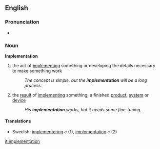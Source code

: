 ==English==
===Pronunciation===
*{{audio|en-us-implementation.ogg|Audio (US)}}

===Noun===
'''Implementation'''
#the act of [[implement]]ing something or developing the details necessary to make something work
#:''The concept is simple, but the '''implementation''' will be a long process.''
#the [[result]] of [[implement]]ing something; a finished [[product]], [[system]] or [[device]]
#:''His '''implementation''' works, but it needs some fine-tuning.''

====Translations====
*Swedish: [[implementering]] ''c'' (1), [[implementation#Swedish|implementation]] ''c'' (2)

[[it:implementation]]